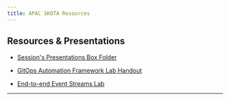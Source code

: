 ```yaml
---
title: APAC SKOTA Resources
---
```



## Resources & Presentations

  - [Session's Presentations Box Folder](https://ibm.box.com/s/3x1k55q9fezqlv3fp270o0fgnfsvx6bp)

  - [GitOps Automation Framework Lab Handout](/gitops/)

  - [End-to-end Event Streams Lab](/end2end/eslab/)


***
